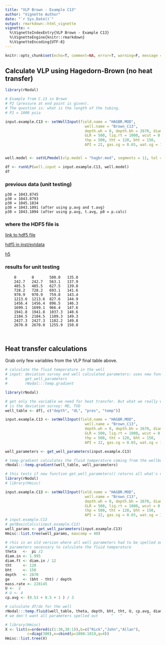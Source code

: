 ```yaml
---
title: "VLP Brown - Example C13"
author: "Vignette Author"
date: "`r Sys.Date()`"
output: rmarkdown::html_vignette
vignette: >
  %\VignetteIndexEntry{VLP Brown - Example C13}
  %\VignetteEngine{knitr::rmarkdown}
  %\VignetteEncoding{UTF-8}
---
```


```r
knitr::opts_chunk$set(echo=T, comment=NA, error=T, warning=F, message = F, fig.align = 'center')
```

## Calculate VLP using Hagedorn-Brown (no heat transfer)

```r
library(rNodal)

# Example from C.13 in Brown
# P2 (pressure at end point is given). 
# The question is: what is the length of the tubing.
# P2 = 1000 psia

input.example.C13 <- setWellInput(field.name = "HAGBR.MOD",
                                    well.name = "Brown_C13", 
                                    depth.wh = 0, depth.bh = 2670, diam.in = 1.995, 
                                    GLR = 500, liq.rt = 1000, wcut = 0.6, 
                                    thp = 500, tht = 120, bht = 150, 
                                    API = 22, gas.sg = 0.65, wat.sg = 1.07, if.tens = 30)


well.model <- setVLPmodel(vlp.model = "hagbr.mod", segments = 11, tol = 0.000001)

df <- runVLP(well.input = input.example.C13, well.model)
df
```

### previous data (unit testing)

    p30 = 1043.8745
    p30 = 1043.8793
    p30 = 1045.1834
    p30 = 1043.1091 (after using p.avg and t.avg)
    p30 = 1043.1094 (after using p.avg, t.avg, p0 = p.calc)


### where the HDF5 file is

[link to hdf5 file](C:\Users\msfz751\AppData\Local\Temp\RtmpEbxvPR\file40c0446c2f7.h5)

[hdf5 in inst/extdata](I:\src\rNodal\inst\extdata\brown_c13.h5)

[h5](C:\Users\msfz751\AppData\Local\Temp\RtmpM3UF3e\file526835c54c20.h5)

### results for unit testing

        0	    0   	500.0	135.8
        242.7	242.7	563.1	137.9
        485.5	485.5	627.5	139.8
        728.2	728.2	693.1	141.6
        970.9	970.9	759.8	143.4
        1213.6	1213.6	827.6	144.9
        1456.4	1456.4	896.5	146.3
        1699.1	1699.1	966.4	147.6
        1941.8	1941.8	1037.3	148.6
        2184.5	2184.5	1109.3	149.3
        2427.3	2427.3	1182.2	149.8
        2670.0	2670.0	1255.9	150.0
        
        
## Heat transfer calculations
Grab only few variables from the VLP final table above.

```r
# calculate the fluid temperature in the well
# input: deviation survey and well calculated parameters: uses new functions: 
#        get_well_parameters
#        rNodal:::temp.gradient

library(rNodal)

# get only the variable we need for heat transfer. But what we really want 
# is the deviation survey: MD, TVD
well_table <- df[, c("depth", "dL", "pres", "temp")]    

input.example.C13 <- setWellInput(field.name = "HAGBR.MOD",
                                    well.name = "Brown_C13", 
                                    depth.wh = 0, depth.bh = 2670, diam.in = 1.995, 
                                    GLR = 500, liq.rt = 1000, wcut = 0.6, 
                                    thp = 500, tht = 120, bht = 150, 
                                    API = 22, gas.sg = 0.65, wat.sg = 1.07)

well_parameters <- get_well_parameters(input.example.C13)

# temp.gradient calculates the fluid temperature coming from the wellbore
rNodal:::temp.gradient(well_table, well_parameters)         

```




```r
# this tests if new function get_well_parameters() returns all what's needed for heat transfer
library(rNodal)
# library(Hmisc)

input.example.C13 <- setWellInput(field.name = "HAGBR.MOD",
                                    well.name = "Brown_C13", 
                                    depth.wh = 0, depth.bh = 2670, diam.in = 1.995, 
                                    GLR = 500, liq.rt = 1000, wcut = 0.6, 
                                    thp = 500, tht = 120, bht = 150, 
                                    API = 22, gas.sg = 0.65, wat.sg = 1.07)
# input.example.C13
# getBasicCalcs(input.example.C13)
well_params <- get_well_parameters(input.example.C13)
Hmisc::list.tree(well_params, maxcomp = 40)
```


```r
# rhis in an old version where all well parameters had to be spelled out
# parameters necessary to calculate the fluid temperature
theta   <-  pi /2
diam.in <- 1.995
diam.ft <- diam.in / 12
tht     <- 120
bht     <- 150
depth   <- 2670
ge      <- (bht - tht) / depth
mass.rate <- 228145
U <-  2
# U <- 4
cp.avg <- (0.53 + 0.5 + 1 ) / 3

# calculate dT/dx for the well
rNodal:::temp.fluid(well_table, theta, depth, bht, tht, U, cp.avg, diam.ft, mass.rate)
# we don't want all parameters spelled out      ^   ^      ^     ^      ^      ^     
```



```r
# library(Hmisc)
X <- list(a=ordered(c(1:30,30:1)),b=c("Rick","John","Allan"),
          c=diag(300),e=cbind(p=1008:1019,q=4))
Hmisc::list.tree(X)
```

